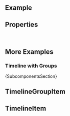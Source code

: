 
<Meta of={ComponentStories} />

<DocsHeader of={ComponentStories} since="0.4.0" />

<br />

## Example

<Canvas of={ComponentStories.Default} />

## Properties

<ControlsWithNote of={ComponentStories.Default} />

<br />

## More Examples

### Timeline with Groups

<Canvas of={ComponentStories.WithGroups} />

<Markdown>{SubcomponentsSection}</Markdown>

## TimelineGroupItem

<Description of={TimelineGroupItem} />
<ArgTypesWithNote metaOf={ComponentStories} of={TimelineGroupItem} />

## TimelineItem

<Description of={TimelineItem} />
<ArgTypesWithNote metaOf={ComponentStories} of={TimelineItem} />

<Footer />
